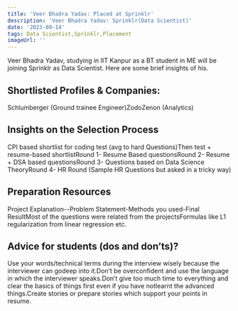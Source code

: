 ```yaml
---
title: 'Veer Bhadra Yadav: Placed at Sprinklr'
description: 'Veer Bhadra Yadav: Sprinklr(Data Scientist)'
date: '2023-09-14'
tags: Data Scientist,Sprinklr,Placement
imageUrl: ''
---
```


Veer Bhadra Yadav, studying in IIT Kanpur as a BT student in ME will be joining Sprinklr as Data Scientist. Here are some brief insights of his.

## Shortlisted Profiles & Companies:
Schlumberger (Ground trainee Engineer)ZodoZenon (Analytics)

## Insights on the Selection Process
CPI based shortlist for coding test (avg to hard Questions)Then test + resume-based shortlistRound 1- Resume Based questionsRound 2- Resume + DSA based questionsRound 3- Questions based on Data Science TheoryRound 4- HR Round (Sample HR Questions but asked in a tricky way)

##  Preparation Resources
Project Explanation--Problem Statement-Methods you used-Final ResultMost of the questions were related from the projectsFormulas like L1 regularization from linear regression etc.

## Advice for students (dos and don’ts)? 
Use your words/technical terms during the interview wisely because the interviewer can godeep into it.Don’t be overconfident and use the language in which the interviewer speaks.Don’t give too much time to everything and clear the basics of things first even if you have notlearnt the advanced things.Create stories or prepare stories which support your points in resume.

